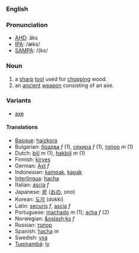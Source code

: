 ===English===

===Pronunciation===
*[[w:AHD|AHD]]: ăks
*[[w:IPA|IPA]]: /æks/
*[[w:SAMPA|SAMPA]]: /{ks/

===Noun===
# a [[sharp]] [[tool]] used for [[chop]]ping wood.
# an [[ancient]] [[weapon]] consisting of an axe.

===Variants===
*[[axe]]

====Translations====
*[[Basque]]: [[haizkora]]
*Bulgarian: [[брадва]] ''f'' (1), [[секира]] ''f'' (1), [[топор]] ''m'' (1)
*Dutch: [[bijl]] ''m'' (1), [[hakbijl]] ''m'' (1)
*Finnish: [[kirves]]
*German: [[Axt]] ''f''
*Indonesian: [[kampak]], [[kapak]]
*[[Interlingua]]: [[hacha]]
*Italian: [[ascia]] ''f''
*Japanese: [[斧]] ([[おの]], ono)
*Korean: [[도끼]] (dokki)
*Latin: [[securis]] ''f'', [[ascia]] ''f''
*Portuguese: [[machado]] ''m'' (1); [[acha]] ''f'' (2)
*Norwegian: [[&oslash;ks]] ''f''
*Russian: [[топор]]
*Spanish: [[hacha]] ''m''
*Swedish: [[yxa]]
*[[Tupinambá]]: [[îy]]